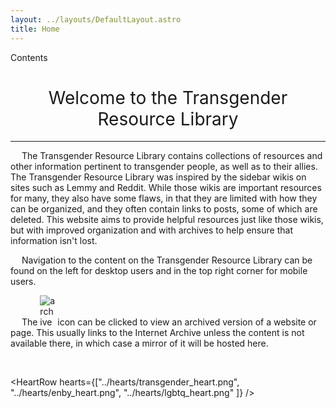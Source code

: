 ```yaml
---
layout: ../layouts/DefaultLayout.astro
title: Home
---
```


<div id="toc" class="contents-table">
  <ul>
    <li></li>
  </ul>
  <span><p>Contents</p></span>
</div>

<h1 style="text-align:center; font-weight:normal;">Welcome to the Transgender Resource Library</h1>

---

&emsp; The Transgender Resource Library contains collections of resources and other information pertinent to transgender people, as well as to their allies. The Transgender Resource Library was inspired by the sidebar wikis on sites such as Lemmy and Reddit. While those wikis are important resources for many, they also have some flaws, in that they are limited with how they can be organized, and they often contain links to posts, some of which are deleted. This website aims to provide helpful resources just like those wikis, but with improved organization and with archives to help ensure that information isn't lost.

&emsp; Navigation to the content on the Transgender Resource Library can be found on the left for desktop users and in the top right corner for mobile users.

&emsp; The <img style="display:inline; vertical-align:bottom; max-width:1.5rem;" src="../icons/archive.svg" alt="archive" /> icon can be clicked to view an archived version of a website or page. This usually links to the Internet Archive unless the content is not available there, in which case a mirror of it will be hosted here.

&nbsp;

<HeartRow hearts={["../hearts/transgender_heart.png",
                   "../hearts/enby_heart.png",
                   "../hearts/lgbtq_heart.png" ]} />

